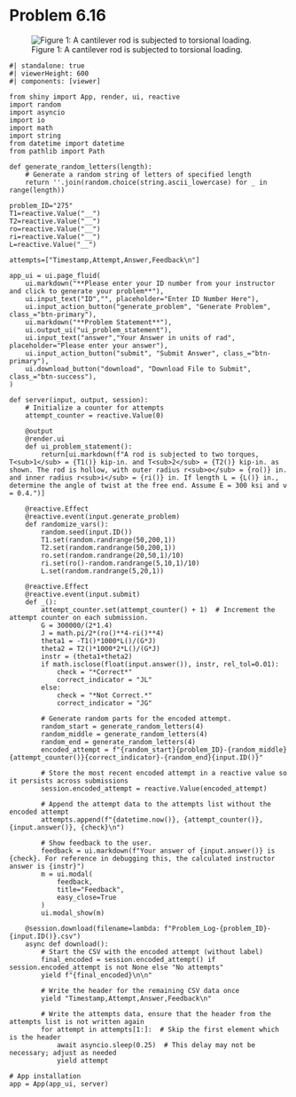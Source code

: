 # Problem 6.16 {.unnumbered}

![Figure 1: A cantilever rod is subjected to torsional loading.](images/275.png){fig-alt="Picture with a cantilever rod subjected to torsional loading. The rod is of length 3L and has a circular ring cross section. The rod has an outer radius of ro and an inner radius of ri. The first torsional load is applied clockwise a distance L from the wall and the second torsional load is applied counter clockwise a distance of 2L from the wall."}

```shinylive-python
#| standalone: true
#| viewerHeight: 600
#| components: [viewer]

from shiny import App, render, ui, reactive
import random
import asyncio
import io
import math
import string
from datetime import datetime
from pathlib import Path

def generate_random_letters(length):
    # Generate a random string of letters of specified length
    return ''.join(random.choice(string.ascii_lowercase) for _ in range(length))

problem_ID="275"
T1=reactive.Value("__")
T2=reactive.Value("__")
ro=reactive.Value("__")
ri=reactive.Value("__")
L=reactive.Value("__")

attempts=["Timestamp,Attempt,Answer,Feedback\n"]

app_ui = ui.page_fluid(
    ui.markdown("**Please enter your ID number from your instructor and click to generate your problem**"),
    ui.input_text("ID","", placeholder="Enter ID Number Here"),
    ui.input_action_button("generate_problem", "Generate Problem", class_="btn-primary"),
    ui.markdown("**Problem Statement**"),
    ui.output_ui("ui_problem_statement"),
    ui.input_text("answer","Your Answer in units of rad", placeholder="Please enter your answer"),
    ui.input_action_button("submit", "Submit Answer", class_="btn-primary"),
    ui.download_button("download", "Download File to Submit", class_="btn-success"),
)

def server(input, output, session):
    # Initialize a counter for attempts
    attempt_counter = reactive.Value(0)

    @output
    @render.ui
    def ui_problem_statement():
        return[ui.markdown(f"A rod is subjected to two torques, T<sub>1</sub> = {T1()} kip-in. and T<sub>2</sub> = {T2()} kip-in. as shown. The rod is hollow, with outer radius r<sub>o</sub> = {ro()} in. and inner radius r<sub>i</sub> = {ri()} in. If length L = {L()} in., determine the angle of twist at the free end. Assume E = 300 ksi and ν = 0.4.")]
    
    @reactive.Effect
    @reactive.event(input.generate_problem)
    def randomize_vars():
        random.seed(input.ID())
        T1.set(random.randrange(50,200,1))
        T2.set(random.randrange(50,200,1))
        ro.set(random.randrange(20,50,1)/10)
        ri.set(ro()-random.randrange(5,10,1)/10)
        L.set(random.randrange(5,20,1))
    
    @reactive.Effect
    @reactive.event(input.submit)
    def _():
        attempt_counter.set(attempt_counter() + 1)  # Increment the attempt counter on each submission.
        G = 300000/(2*1.4)
        J = math.pi/2*(ro()**4-ri()**4)
        theta1 = -T1()*1000*L()/(G*J)
        theta2 = T2()*1000*2*L()/(G*J)
        instr = (theta1+theta2)
        if math.isclose(float(input.answer()), instr, rel_tol=0.01):
            check = "*Correct*"
            correct_indicator = "JL"
        else:
            check = "*Not Correct.*"
            correct_indicator = "JG"

        # Generate random parts for the encoded attempt.
        random_start = generate_random_letters(4)
        random_middle = generate_random_letters(4)
        random_end = generate_random_letters(4)
        encoded_attempt = f"{random_start}{problem_ID}-{random_middle}{attempt_counter()}{correct_indicator}-{random_end}{input.ID()}"

        # Store the most recent encoded attempt in a reactive value so it persists across submissions
        session.encoded_attempt = reactive.Value(encoded_attempt)

        # Append the attempt data to the attempts list without the encoded attempt
        attempts.append(f"{datetime.now()}, {attempt_counter()}, {input.answer()}, {check}\n")

        # Show feedback to the user.
        feedback = ui.markdown(f"Your answer of {input.answer()} is {check}. For reference in debugging this, the calculated instructor answer is {instr}")
        m = ui.modal(
            feedback,
            title="Feedback",
            easy_close=True
        )
        ui.modal_show(m)

    @session.download(filename=lambda: f"Problem_Log-{problem_ID}-{input.ID()}.csv")
    async def download():
        # Start the CSV with the encoded attempt (without label)
        final_encoded = session.encoded_attempt() if session.encoded_attempt is not None else "No attempts"
        yield f"{final_encoded}\n\n"
        
        # Write the header for the remaining CSV data once
        yield "Timestamp,Attempt,Answer,Feedback\n"
        
        # Write the attempts data, ensure that the header from the attempts list is not written again
        for attempt in attempts[1:]:  # Skip the first element which is the header
            await asyncio.sleep(0.25)  # This delay may not be necessary; adjust as needed
            yield attempt

# App installation
app = App(app_ui, server)
```
